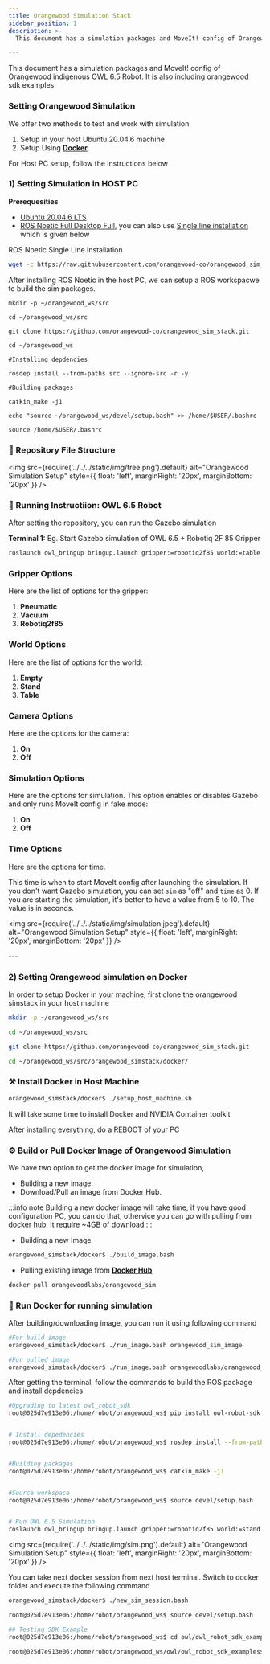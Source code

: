 ```yaml
---
title: Orangewood Simulation Stack
sidebar_position: 1
description: >-
  This document has a simulation packages and MoveIt! config of Orangewood indigenous OWL 6.5 Robot. It is also including orangewood sdk examples.

---
```


This document has a simulation packages and MoveIt! config of Orangewood indigenous OWL 6.5 Robot. It is also including orangewood sdk examples.

### Setting Orangewood Simulation
We offer two methods to test and work with simulation

1. Setup in your host Ubuntu 20.04.6 machine
2. Setup Using **[Docker](../guides/sim-stack/setup-docker)**

For Host PC setup, follow the instructions below

### 1) Setting Simulation in HOST PC
**Prerequesities**
- [Ubuntu 20.04.6 LTS](https://releases.ubuntu.com/focal/)
- [ROS Noetic Full Desktop Full](https://wiki.ros.org/noetic/Installation/Ubuntu), you can also use [Single line installation](https://github.com/qboticslabs/ros_install_noetic) which is given below

ROS Noetic Single Line Installation

``` bash
wget -c https://raw.githubusercontent.com/orangewood-co/orangewood_sim_stack/main/host_pc_scripts/ros_install_noetic.sh && chmod +x ./ros_install_noetic.sh && ./ros_install_noetic.sh
```

After installing ROS Noetic in the host PC, we can setup a ROS workspacwe to build the sim packages.
```
mkdir -p ~/orangewood_ws/src

cd ~/orangewood_ws/src

git clone https://github.com/orangewood-co/orangewood_sim_stack.git

cd ~/orangewood_ws

#Installing depdencies 

rosdep install --from-paths src --ignore-src -r -y

#Building packages

catkin_make -j1

echo "source ~/orangewood_ws/devel/setup.bash" >> /home/$USER/.bashrc

source /home/$USER/.bashrc
```

### 📁 Repository File Structure
<img 
  src={require('../../../static/img/tree.png').default} 
  alt="Orangewood Simulation Setup"
  style={{ float: 'left', marginRight: '20px', marginBottom: '20px' }} 
/>

<div style={{ clear: 'both' }}></div>

### 🤖 Running Instructiion: OWL 6.5 Robot
After setting the repository, you can run the Gazebo simulation

**Terminal 1:**
Eg. Start Gazebo simulation of OWL 6.5 + Robotiq 2F 85 Gripper

```bash
roslaunch owl_bringup bringup.launch gripper:=robotiq2f85 world:=table camera:=on sim:=on time:=5
```

### Gripper Options
Here are the list of options for the gripper:

1. **Pneumatic**
2. **Vacuum**
3. **Robotiq2f85**

### World Options
Here are the list of options for the world:

1. **Empty**
2. **Stand**
3. **Table**

### Camera Options
Here are the options for the camera:

1. **On**
2. **Off**

### Simulation Options
Here are the options for simulation. This option enables or disables Gazebo and only runs MoveIt config in fake mode:

1. **On**
2. **Off**

### Time Options
Here are the options for time.

This time is when to start MoveIt config after launching the simulation. If you don't want Gazebo simulation, you can set `sim` as "off" and `time` as 0. If you are starting the simulation, it's better to have a value from 5 to 10. The value is in seconds.


<img 
  src={require('../../../static/img/simulation.jpeg').default} 
  alt="Orangewood Simulation Setup"
  style={{ float: 'left', marginRight: '20px', marginBottom: '20px' }} 
/>

<div style={{ clear: 'both' }}></div>
---
<br/>

### 2) Setting Orangewood simulation on Docker
In order to setup Docker in your machine, first clone the orangewood simstack in your host machine

``` bash
mkdir -p ~/orangewood_ws/src

cd ~/orangewood_ws/src

git clone https://github.com/orangewood-co/orangewood_sim_stack.git

cd ~/orangewood_ws/src/orangewood_simstack/docker/
```

### ⚒️ Install Docker in Host Machine
```bash
orangewood_simstack/docker$ ./setup_host_machine.sh
```
It will take some time to install Docker and NVIDIA Container toolkit

After installing everything, do a REBOOT of your PC

### ⚙️ Build or Pull Docker Image of Orangewood Simulation
We have two option to get the docker image for simulation,

  - Building a new image.
  - Download/Pull an image from Docker Hub.

:::info note
Building a new docker image will take time, if you have good configuration PC, you can do that, othervice you can go with pulling from docker hub. It require ~4GB of download
:::

- Building a new Image
```bash
orangewood_simstack/docker$ ./build_image.bash
```
- Pulling existing image from **[Docker Hub](https://hub.docker.com/r/orangewoodlabs/orangewood_sim)**
```bash
docker pull orangewoodlabs/orangewood_sim
```

### 🚀 Run Docker for running simulation
After building/downloading image, you can run it using following command
```bash
#For build image
orangewood_simstack/docker$ ./run_image.bash orangewood_sim_image

#For pulled image
orangewood_simstack/docker$ ./run_image.bash orangewoodlabs/orangewood_sim
```

After getting the terminal, follow the commands to build the ROS package and install depdencies

```bash
#Upgrading to latest owl_robot_sdk
root@025d7e913e06:/home/robot/orangewood_ws$ pip install owl-robot-sdk --upgrade


# Install depedencies
root@025d7e913e06:/home/robot/orangewood_ws$ rosdep install --from-paths src --ignore-src -r -y


#Building packages
root@025d7e913e06:/home/robot/orangewood_ws$ catkin_make -j1


#Source workspace
root@025d7e913e06:/home/robot/orangewood_ws$ source devel/setup.bash


# Run OWL 6.5 Simulation
roslaunch owl_bringup bringup.launch gripper:=robotiq2f85 world:=stand  camera:=on sim:=on time:=5
```

<img 
  src={require('../../../static/img/sim.png').default} 
  alt="Orangewood Simulation Setup"
  style={{ float: 'left', marginRight: '20px', marginBottom: '20px' }} 
/>

You can take next docker session from next host terminal. Switch to docker folder and execute the following command

```bash
orangewood_simstack/docker$ ./new_sim_session.bash

root@025d7e913e06:/home/robot/orangewood_ws$ source devel/setup.bash

## Testing SDK Example
root@025d7e913e06:/home/robot/orangewood_ws$ cd owl/owl_robot_sdk_examples/

root@025d7e913e06:/home/robot/orangewood_ws/owl/owl_robot_sdk_examples$ python3 api_test.py
```
<head>
  <title>Orangewood Simulation Stack</title>
  <meta
    name="description"
    content="Simulation packages, MoveIt! configuration, and SDK examples for the Orangewood Indigenous OWL 6.5 Robot."
  />
</head>

